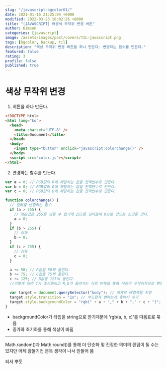 ```yaml
---
slug: "/javascript-bgcolor01/"
date: 2021-01-16 21:25:04 +0000
modified: 2022-03-23 16:02:26 +0000
title: "[JAVASCRIPT] 배경색 무작위 변경 버튼"
author: Kimson
categories: [javascript]
image: /assets/images/post/covers/TIL-javascript.png
tags: [bgcolor, backup, til]
description: "색상 무작위 변경 버튼을 하나 만든다. 변경하는 함수를 만든다."
featured: false
rating: 3
profile: false
published: true
---
```


# 색상 무작위 변경

1. 버튼을 하나 만든다.

```html showLineNumbers
<!DOCTYPE html>
<html lang="ko">
  <head>
    <meta charset="UTF-8" />
    <title>Document</title>
  </head>
  <body>
    <input type="button" onclick="javascript:colorchange()" />
  </body>
  <script src="color.js"></script>
</html>
```

2. 변경하는 함수를 만든다.

```javascript showLineNumbers
var a = 0; // RGB값의 R에 해당하는 값을 전역변수로 만든다.
var b = 0; // RGB값의 G에 해당하는 값을 전역변수로 만든다.
var c = 0; // RGB값의 B에 해당하는 값을 전역변수로 만든다.

function colorchange() {
  // 컬러를 변경하는 함수
  if (a > 255) {
    // RGB값은 255를 넘을 수 없기에 255를 넘어갈때 0으로 만드는 조건을 건다.
    a = 0;
  }
  if (b > 255) {
    // 상동
    b = 0;
  }
  if (c > 255) {
    // 상동
    c = 0;
  }

  a += 50; // R값을 50씩 올린다.
  b += 75; // G값을 75씩 올린다.
  c += 125; // B값을 125씩 올린다.
  //이렇게 되면 C가 초기화되고 R,G가 올라가는 식의 반복을 통해 색상이 무작위적으로 변한다.

  var target = document.querySelector("body"); // 예제로 배경색을 지정
  target.style.transition = "1s"; // 부드럽게 변하는게 좋아서 추가
  target.style.backgroundColor = "rgb(" + a + "," + b + "," + c + ")"; // RGB적용
}
```

- backgroundColor가 타입을 string으로 받기때문에 'rgb(a, b, c)'를 따옴표로 묶음
- 증가와 초기화를 통해 색상이 바뀜

---

Math.random()과 Math.round()를 통해 더 단순화 및 진정한 의미의 랜덤이 될 수는 있지만 어제 잠들기전 문득 생각이 나서 만들어 봄

되서 뿌듯
